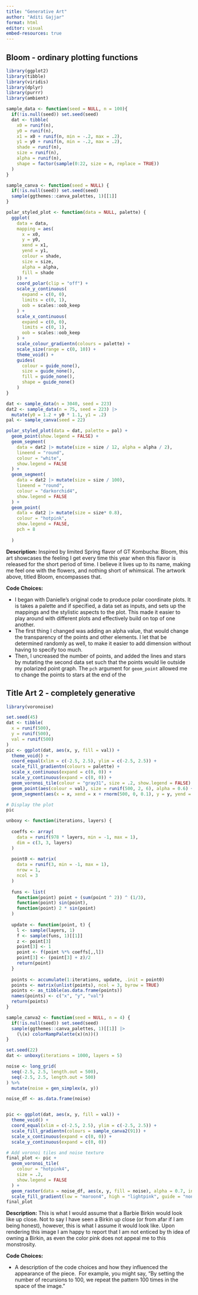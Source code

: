 ```yaml
---
title: "Generative Art"
author: "Aditi Gajjar"
format: html
editor: visual
embed-resources: true
---
```


## Bloom - ordinary plotting functions

```r
library(ggplot2)
library(tibble)
library(viridis)
library(dplyr)
library(purrr)
library(ambient)
```

```r
sample_data <- function(seed = NULL, n = 100){
  if(!is.null(seed)) set.seed(seed)
  dat <- tibble(
    x0 = runif(n),
    y0 = runif(n),
    x1 = x0 + runif(n, min = -.2, max = .2),
    y1 = y0 + runif(n, min = -.2, max = .2),
    shade = runif(n), 
    size = runif(n),
    alpha = runif(n),
    shape = factor(sample(0:22, size = n, replace = TRUE))
  )
}
```

```r
sample_canva <- function(seed = NULL) {
  if(!is.null(seed)) set.seed(seed)
  sample(ggthemes::canva_palettes, 1)[[1]]
}

```

```r
polar_styled_plot <- function(data = NULL, palette) {
  ggplot(
    data = data,
    mapping = aes(
      x = x0,
      y = y0,
      xend = x1,
      yend = y1,
      colour = shade,
      size = size,
      alpha = alpha,
      fill = shade
    )) + 
    coord_polar(clip = "off") +
    scale_y_continuous(
      expand = c(0, 0),
      limits = c(0, 1), 
      oob = scales::oob_keep
    ) +
    scale_x_continuous(
      expand = c(0, 0), 
      limits = c(0, 1), 
      oob = scales::oob_keep
    ) + 
    scale_colour_gradientn(colours = palette) + 
    scale_size(range = c(0, 10)) + 
    theme_void() + 
    guides(
      colour = guide_none(),
      size = guide_none(),
      fill = guide_none(),
      shape = guide_none()
    )
}

```

```r
dat <- sample_data(n = 3040, seed = 223)
dat2 <- sample_data(n = 75, seed = 223) |>  
  mutate(y0 = 1.2 + y0 * 1.1, y1 = .2)
pal <- sample_canva(seed = 22)

polar_styled_plot(data = dat, palette = pal) + 
  geom_point(show.legend = FALSE) +
  geom_segment(
    data = dat2 |> mutate(size = size / 12, alpha = alpha / 2), 
    lineend = "round", 
    colour = "white",
    show.legend = FALSE
  ) +
  geom_segment(
    data = dat2 |> mutate(size = size / 100), 
    lineend = "round", 
    colour = "darkorchid4",
    show.legend = FALSE
  ) +
  geom_point(
    data = dat2 |> mutate(size = size* 0.8),
    colour = "hotpink",
    show.legend = FALSE,
    pch = 8
    
  )
```

**Description:** Inspired by limited Spring flavor of GT Kombucha: Bloom, this art showcases the feeling I get every time this year when this flavor is released for the short period of time. I believe it lives up to its name, making me feel one with the flowers, and nothing short of whimsical. The artwork above, titled Bloom, encompasses that.

**Code Choices:**

-   I began with Danielle's original code to produce polar coordinate plots. It is takes a palette and if specified, a data set as inputs, and sets up the mappings and the stylistic aspects to the plot. This made it easier to play around with different plots and effectively build on top of one another.
-   The first thing I changed was adding an alpha value, that would change the transparency of the points and other elements. I let that be determined randomly as well, to make it easier to add dimension without having to specify too much.
-   Then, I uncreased the number of points, and added the lines and stars by mutating the second data set such that the points would lie outside my polarized point graph. The `pch` argument for `geom_point` allowed me to change the points to stars at the end of the

## Title Art 2 - c**ompletely generative**

```r
library(voronoise)
```

```r
set.seed(45)
dat <- tibble(
  x = runif(500),
  y = runif(500),
  val = runif(500)
)
pic <- ggplot(dat, aes(x, y, fill = val)) +
  theme_void() + 
  coord_equal(xlim = c(-2.5, 2.5), ylim = c(-2.5, 2.5)) + 
  scale_fill_gradientn(colours = palette) + 
  scale_x_continuous(expand = c(0, 0)) +
  scale_y_continuous(expand = c(0, 0)) +
  geom_voronoi_tile(colour = "gray31", size = .2, show.legend = FALSE) +
  geom_point(aes(colour = val), size = runif(500, 2, 6), alpha = 0.6) + 
  geom_segment(aes(x = x, xend = x + rnorm(500, 0, 0.1), y = y, yend = y + rnorm(500, 0, 0.1)), alpha = 0.3, color = "pink3")

# Display the plot
pic
```

```r
unboxy <- function(iterations, layers) {
  
  coeffs <- array(
    data = runif(978 * layers, min = -1, max = 1), 
    dim = c(3, 3, layers)
  )
  
  point0 <- matrix(
    data = runif(3, min = -1, max = 1), 
    nrow = 1,
    ncol = 3
  )
  
  funs <- list(
    function(point) point + (sum(point ^ 2)) ^ (1/3),
    function(point) sin(point),
    function(point) 2 * sin(point)
  )
  
  update <- function(point, t) {
    l <- sample(layers, 1)
    f <- sample(funs, 1)[[1]]
    z <- point[3]
    point[3] <- 1
    point <- f(point %*% coeffs[,,l])
    point[3] <- (point[3] + z)/2
    return(point)
  }
  
  points <- accumulate(1:iterations, update, .init = point0)
  points <- matrix(unlist(points), ncol = 3, byrow = TRUE)
  points <- as_tibble(as.data.frame(points)) 
  names(points) <- c("x", "y", "val")
  return(points)
}

sample_canva2 <- function(seed = NULL, n = 4) {
  if(!is.null(seed)) set.seed(seed)
  sample(ggthemes::canva_palettes, 1)[[1]] |>
    (\(x) colorRampPalette(x)(n))()  
}
```

```r

set.seed(22)
dat <- unboxy(iterations = 1000, layers = 5) 
```

```r
noise <- long_grid(
  seq(-2.5, 2.5, length.out = 500),
  seq(-2.5, 2.5, length.out = 500)
) %>%
  mutate(noise = gen_simplex(x, y))

noise_df <- as.data.frame(noise)


pic <- ggplot(dat, aes(x, y, fill = val)) +
  theme_void() + 
  coord_equal(xlim = c(-2.5, 2.5), ylim = c(-2.5, 2.5)) + 
  scale_fill_gradientn(colours = sample_canva2(91)) + 
  scale_x_continuous(expand = c(0, 0)) +
  scale_y_continuous(expand = c(0, 0))

# Add voronoi tiles and noise texture
final_plot <- pic +
  geom_voronoi_tile(
    colour = "hotpink4",
    size = .2, 
    show.legend = FALSE
  ) +
  geom_raster(data = noise_df, aes(x, y, fill = noise), alpha = 0.7, inherit.aes = FALSE) +
  scale_fill_gradient(low = "maroon4", high = "lightpink", guide = "none")
final_plot
```

**Description:** This is what I would assume that a Barbie Birkin would look like up close. Not to say I have seen a Birkin up close (or from afar if I am being honest), however, this is what I assume it would look like. Upon rendering this image I am happy to report that I am not enticed by th idea of owning a Birkin, as even the color pink does not appeal me to this monstrosity.

**Code Choices:**

-   A description of the code choices and how they influenced the appearance of the piece.  For example, you might say, "By setting the number of recursions to 100, we repeat the pattern 100 times in the space of the image."
